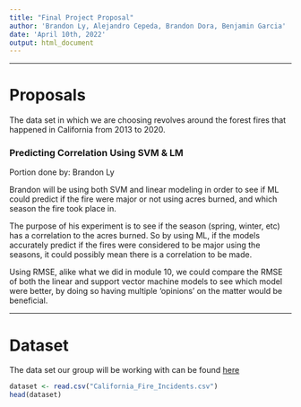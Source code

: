 ```yaml
---
title: "Final Project Proposal"
author: 'Brandon Ly, Alejandro Cepeda, Brandon Dora, Benjamin Garcia'
date: 'April 10th, 2022'
output: html_document
---
```


---

# Proposals  

The data set in which we are choosing revolves around the forest fires that 
happened in California from 2013 to 2020.

### Predicting Correlation Using SVM & LM
Portion done by: Brandon Ly  

Brandon will be using both SVM and linear modeling in order to see if ML could
predict if the fire were major or not using acres burned, and which season the
fire took place in.  

The purpose of his experiment is to see if the season (spring, winter, etc) has a 
correlation to the acres burned. So by using ML, if the models accurately 
predict if the fires were considered to be major using the seasons, it could 
possibly mean there is a correlation to be made.

Using RMSE, alike what we did in module 10, we could compare the RMSE of both the
linear and support vector machine models to see which model were better, by 
doing so having multiple 'opinions' on the matter would be beneficial.  





---

# Dataset

The data set our group will be working with can be found [here](https://www.kaggle.com/datasets/ananthu017/california-wildfire-incidents-20132020?select=California_Fire_Incidents.csv)  

```r
dataset <- read.csv("California_Fire_Incidents.csv")
head(dataset)
```

